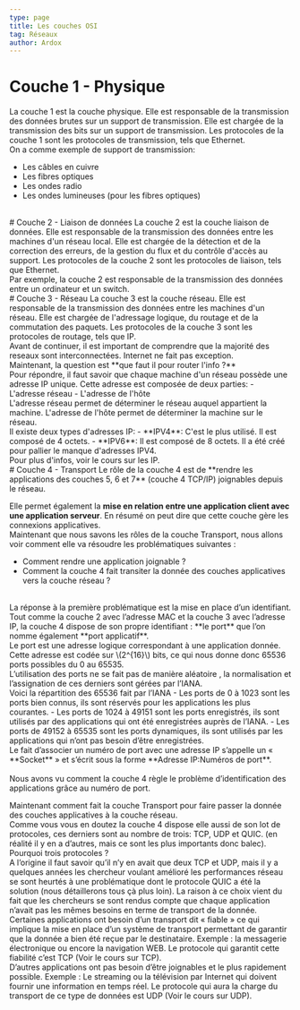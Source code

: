 ```yaml
---
type: page
title: Les couches OSI
tag: Réseaux
author: Ardox
---
```


# Couche 1 - Physique
La couche 1 est la couche physique. Elle est responsable de la transmission des données brutes sur un support de transmission.
Elle est chargée de la transmission des bits sur un support de transmission. Les protocoles de la couche 1 sont les protocoles
de transmission, tels que Ethernet. 
<br />
On a comme exemple de support de transmission:
- Les câbles en cuivre
- Les fibres optiques
- Les ondes radio
- Les ondes lumineuses (pour les fibres optiques)
<br />
<div className="seperator" />
# Couche 2 - Liaison de données
La couche 2 est la couche liaison de données. Elle est responsable de la transmission des données entre les machines d'un réseau local.
Elle est chargée de la détection et de la correction des erreurs, de la gestion du flux et du contrôle d'accès au support. Les protocoles
de la couche 2 sont les protocoles de liaison, tels que Ethernet.
<br />
Par exemple, la couche 2 est responsable de la transmission des données entre un ordinateur et un switch.
<br />
<div className="seperator" />
# Couche 3 - Réseau
La couche 3 est la couche réseau. Elle est responsable de la transmission des données entre les machines d'un réseau. 
Elle est chargée de l'adressage logique, du routage et de la commutation des paquets. Les protocoles de la couche 3 sont 
les protocoles de routage, tels que IP.
<br />
Avant de continuer, il est important de comprendre que la majorité des reseaux sont interconnectées. Internet ne fait pas exception.
<br />
Maintenant, la question est **que faut il pour router l'info ?**
<br />
Pour répondre, il faut savoir que chaque machine d'un réseau possède une adresse IP unique. Cette adresse est composée de deux parties:
- L'adresse réseau
- L'adresse de l'hôte
<br />
L'adresse réseau permet de déterminer le réseau auquel appartient la machine. L'adresse de l'hôte permet de déterminer la machine sur le réseau.
<br />
Il existe deux types d'adresses IP:
- **IPV4**: C'est le plus utilisé. Il est composé de 4 octets.
- **IPV6**: Il est composé de 8 octets. Il a été créé pour pallier le manque d'adresses IPV4.
<br />
Pour plus d'infos, voir le cours sur les IP.
<br />
<div className="seperator" />
# Couche 4 - Transport
Le rôle de la couche 4 est de **rendre les applications des couches 5, 6 et 7** (couche 4 TCP/IP) joignables depuis le
réseau.

Elle permet également la **mise en relation entre une application client avec une application serveur**.
En résumé on peut dire que cette couche gère les connexions applicatives.
<br />
Maintenant que nous savons les rôles de la couche Transport, nous allons voir comment elle va résoudre les
problématiques suivantes :
* Comment rendre une application joignable ?
* Comment la couche 4 fait transiter la donnée des couches applicatives vers la couche réseau ?
<br />
La réponse à la première problématique est la mise en place d’un identifiant. Tout comme la couche 2 avec l’adresse
MAC et la couche 3 avec l’adresse IP, la couche 4 dispose de son propre identifiant : **le port** que l’on nomme également
**port applicatif**.
<div class="p-4 font-mono border-l-2 border-green bg-mbg my-6">
Le port est une adresse logique correspondant à une application donnée.
</div>
Cette adresse est codée sur \(2^{16}\) bits, ce qui nous donne donc 65536 ports possibles du 0 au 65535.
<br />
L’utilisation des ports ne se fait pas de manière aléatoire , la normalisation et l’assignation de ces derniers sont gérées
par l’IANA.
<br />
Voici la répartition des 65536 fait par l’IANA 
- Les ports de 0 à 1023 sont les ports bien connus, ils sont réservés pour les applications les plus courantes.
- Les ports de 1024 à 49151 sont les ports enregistrés, ils sont utilisés par des applications qui ont été enregistrées auprès de l’IANA.
- Les ports de 49152 à 65535 sont les ports dynamiques, ils sont utilisés par les applications qui n’ont pas besoin d’être enregistrées.
<div class="p-4 font-mono border-l-2 border-green bg-mbg my-6">
Le fait d’associer un numéro de port avec une adresse IP s’appelle un « **Socket** » et s’écrit sous la forme
**Adresse IP:Numéros de port**.
</div>
<br />
Nous avons vu comment la couche 4 règle le problème d’identification des applications grâce au numéro de port.

Maintenant comment fait la couche Transport pour faire passer la donnée des couches applicatives à la couche réseau.
<br />
Comme vous vous en doutez la couche 4 dispose elle aussi de son lot de protocoles, ces derniers sont au nombre de trois: 
TCP, UDP et QUIC. (en réalité il y en a d’autres, mais ce sont les plus importants donc balec).
<br />
Pourquoi trois protocoles ?
<br />
A l’origine il faut savoir qu’il n’y en avait que deux TCP et UDP, mais il y a quelques années les chercheur voulant
amélioré les performances réseau se sont heurtés à une problématique dont le protocole QUIC a été la solution (nous
détaillerons tous çà plus loin). La raison à ce choix vient du fait que les chercheurs se sont rendus compte que chaque
application n’avait pas les mêmes besoins en terme de transport de la donnée.
<br />
Certaines applications ont besoin d’un transport dit « fiable » ce qui implique la mise en place d’un système de transport
permettant de garantir que la donnée a bien été reçue par le destinataire. Exemple : la messagerie électronique ou
encore la navigation WEB. Le protocole qui garantit cette fiabilité c’est TCP (Voir le cours sur TCP).
<br />
D’autres applications ont pas besoin d’être joignables et le plus rapidement possible. Exemple : Le streaming ou la
télévision par Internet qui doivent fournir une information en temps réel. Le protocole qui aura la charge du transport
de ce type de données est UDP (Voir le cours sur UDP).
<br />
<div className="seperator" />